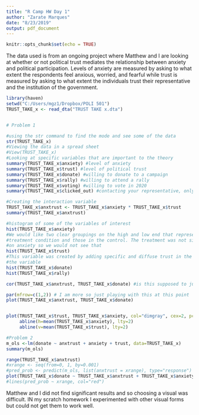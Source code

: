 ---
title: "R Camp HW Day 1"
author: "Zarate Marques"
date: "8/23/2019"
output: pdf_document
---

```{r setup, include=FALSE}
knitr::opts_chunk$set(echo = TRUE)
```


The data used is from an ongoing project where Matthew and I are looking at whether or not political trust mediates the relationship between anxiety and political participation. Levels of anxiety are measured by asking to what extent the respondents feel anxious, worried, and fearful while trust is measured by asking to what extent the individuals trust their representative and the institution of the government.


```{r}


library(haven)
setwd("C:/Users/mgz1/Dropbox/POLI 501")
TRUST_TAKE_x <- read_dta("TRUST TAKE x.dta")


# Problem 1

#using the str command to find the mode and see some of the data
str(TRUST_TAKE_x)
#Viewing the data in a spread sheet
#View(TRUST_TAKE_x)
#Looking at specific variables that are important to the theory
summary(TRUST_TAKE_x$anxiety) #level of anxiety
summary(TRUST_TAKE_x$trust) #level of political trust
summary(TRUST_TAKE_x$donate) #willing to donate to a campaign
summary(TRUST_TAKE_x$rally) #willing to attend a rally
summary(TRUST_TAKE_x$voting) #willing to vote in 2020
summary(TRUST_TAKE_x$clicked_out) #contacting your representative, only 4 clicked the link

#Creating the interaction variable
TRUST_TAKE_x$anxtrust <- TRUST_TAKE_x$anxiety * TRUST_TAKE_x$trust
summary(TRUST_TAKE_x$anxtrust)

#histogram of some of the variables of interest
hist(TRUST_TAKE_x$anxiety)
#We would like two clear groupings on the high and low end that represents those in the
#treatment condition and those in the control. The treatment was not significant 
#on anxiety so we would not see that
hist(TRUST_TAKE_x$trust)
#This variable was created by adding specific and diffuse trust in the government and scaling
#the variable
hist(TRUST_TAKE_x$donate)
hist(TRUST_TAKE_x$rally)

cor(TRUST_TAKE_x$anxtrust, TRUST_TAKE_x$donate) #is this supposed to just return NA? or only when the relationship is nonsignificant

par(mfrow=c(1,2)) # I am more so just playing with this at this point
plot(TRUST_TAKE_x$anxtrust, TRUST_TAKE_x$donate)


plot(TRUST_TAKE_x$trust, TRUST_TAKE_x$anxiety, col="dimgray", cex=2, pch=4) 
     abline(h=mean(TRUST_TAKE_x$anxiety), lty=2)
     abline(v=mean(TRUST_TAKE_x$trust), lty=2)

#Problem 2 
m_ols <-lm(donate ~ anxtrust + anxiety + trust, data=TRUST_TAKE_x)
summary(m_ols)

range(TRUST_TAKE_x$anxtrust)
#xrange <- seq(from=0, 1, by=0.001)
#pred_prob <- predict(m_ols, list(anxtrust = xrange), type="response")
plot(TRUST_TAKE_x$donate ~ TRUST_TAKE_x$anxtrust + TRUST_TAKE_x$anxiety + TRUST_TAKE_x$trust)
#lines(pred_prob ~ xrange, col="red")
```

Matthew and I did not find significant results and so choosing a visual was difficult. IN my scratch homework I experimented with other visual forms but could not get them to work well.